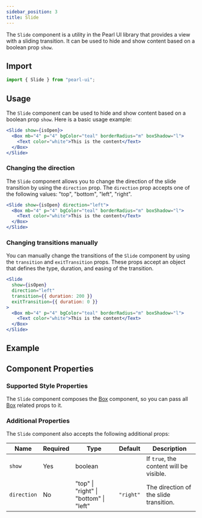 ```yaml
---
sidebar_position: 3
title: Slide
---
```



<div style={{ display: "flex" }}>
  <SourceButton
    label="Source"
    href="https://github.com/agrawal-rohit/pearl-ui/blob/main/src/components/atoms/slide/slide.tsx"
  />
</div>

The `Slide` component is a utility in the Pearl UI library that provides a view with a sliding transition. It can be used to hide and show content based on a boolean prop `show`.

## Import

```jsx
import { Slide } from "pearl-ui";
```

## Usage

The `Slide` component can be used to hide and show content based on a boolean prop `show`. Here is a basic usage example:

```jsx
<Slide show={isOpen}>
  <Box mb="4" p="4" bgColor="teal" borderRadius="m" boxShadow="l">
    <Text color="white">This is the content</Text>
  </Box>
</Slide>
```

### Changing the direction

The `Slide` component allows you to change the direction of the slide transition by using the `direction` prop. The `direction` prop accepts one of the following values: "top", "bottom", "left", "right".

```jsx
<Slide show={isOpen} direction="left">
  <Box mb="4" p="4" bgColor="teal" borderRadius="m" boxShadow="l">
    <Text color="white">This is the content</Text>
  </Box>
</Slide>
```

### Changing transitions manually

You can manually change the transitions of the `Slide` component by using the `transition` and `exitTransition` props. These props accept an object that defines the type, duration, and easing of the transition.

```jsx
<Slide
  show={isOpen}
  direction="left"
  transition={{ duration: 200 }}
  exitTransition={{ duration: 0 }}
>
  <Box mb="4" p="4" bgColor="teal" borderRadius="m" boxShadow="l">
    <Text color="white">This is the content</Text>
  </Box>
</Slide>
```

## Example


<Snack snackId="@agrawal-rohit/slide" />

## Component Properties

### Supported Style Properties

The `Slide` component composes the [Box](../layout/Box) component, so you can pass all [Box](../layout/Box) related props to it.

### Additional Properties

The `Slide` component also accepts the following additional props:

| Name        | Required | Type                                          | Default   | Description                             |
| ----------- | -------- | --------------------------------------------- | --------- | --------------------------------------- |
| `show`      | Yes      | <t>boolean</t>                                |           | If `true`, the content will be visible. |
| `direction` | No       | <t>"top" \| "right" \| "bottom" \| "left"</t> | `"right"` | The direction of the slide transition.  |
